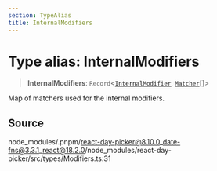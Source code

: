 ```yaml
---
section: TypeAlias
title: InternalModifiers
---
```


# Type alias: InternalModifiers

> **InternalModifiers**: `Record`\<[`InternalModifier`](/docs/api/main/enumerations/InternalModifier.mdx), [`Matcher`](/docs/api/main/type-aliases/Matcher.mdx)[]\>

Map of matchers used for the internal modifiers.

## Source

node\_modules/.pnpm/react-day-picker@8.10.0\_date-fns@3.3.1\_react@18.2.0/node\_modules/react-day-picker/src/types/Modifiers.ts:31
